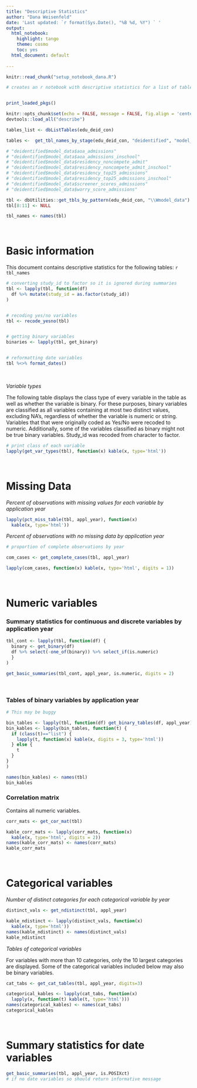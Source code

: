 ```yaml
---
title: "Descriptive Statistics"
author: "Dana Weisenfeld"
date: 'Last updated: `r format(Sys.Date(), "%B %d, %Y") ` '
output:
  html_notebook:
    highlight: tango
    theme: cosmo
    toc: yes
  html_document: default
  
---
```


```r
knitr::read_chunk("setup_notebook_dana.R")

# creates an r notebook with descriptive statistics for a list of tables

```

```r
```

```r
print_loaded_pkgs()
```

```r

knitr::opts_chunk$set(echo = FALSE, message = FALSE, fig.align = 'center')
devtools::load_all("describe")

```


```r

tables_list <- dbListTables(edu_deid_con)

tables <-  get_tbl_names_by_stage(edu_deid_con, "deidentified", "model_data")

# "deidentified$model_data$aoa_admissions"
# "deidentified$model_data$aoa_admissions_inschool"            
# "deidentified$model_data$residency_noncompete_admit"         
# "deidentified$model_data$residency_noncompete_admit_inschool"
# "deidentified$model_data$residency_top25_admissions"         
# "deidentified$model_data$residency_top25_admissions_inschool"
# "deidentified$model_data$screener_scores_admissions"         
# "deidentified$model_data$worry_score_admissions"  

tbl <- dbUtilities::get_tbls_by_pattern(edu_deid_con, "\\Wmodel_data")
tbl[8:11] <- NULL

tbl_names <- names(tbl)

```


\



# Basic information
This document contains descriptive statistics for the following tables:
`r tbl_names`


```r

# converting study_id to factor so it is ignored during summaries
tbl <- lapply(tbl, function(df) 
  df %>% mutate(study_id = as.factor(study_id))
)


# recoding yes/no variables
tbl <- recode_yesno(tbl)


# getting binary variables
binaries <- lapply(tbl, get_binary)


# reformatting date variables 
tbl %<>% format_dates()


```

\


*Variable types* 

The following table displays the class type of every variable in the table as 
well as whether the variable is binary. For these purposes, binary variables are
classified as all variables containing at most two distinct values, excluding 
NA's, regardless of whether the variable is numeric or string. Variables that 
that were originally coded as Yes/No were recoded to numeric. Additionally, some of the 
variables classified as binary might not be true binary variables. Study_id was
recoded from character to factor. 
```r

# print class of each variable
lapply(get_var_types(tbl), function(x) kable(x, type='html'))

```

\



# Missing Data

*Percent of observations with missing values for each variable by application year*
```r


lapply(pct_miss_table(tbl, appl_year), function(x)
  kable(x, type='html'))


```

*Percent of observations with no missing data by application year* 
```r
# proportion of complete observations by year

com_cases <- get_complete_cases(tbl, appl_year)

lapply(com_cases, function(x) kable(x, type='html', digits = 1))

```

\



# Numeric variables

### Summary statistics for continuous and discrete variables by application year 
```r

tbl_cont <- lapply(tbl, function(df) {
  binary <- get_binary(df)
  df %>% select(-one_of(binary)) %>% select_if(is.numeric) 
  }
)

get_basic_summaries(tbl_cont, appl_year, is.numeric, digits = 2)

```

\


### Tables of binary variables by application year

```r

# This may be buggy

bin_tables <- lapply(tbl, function(df) get_binary_tables(df, appl_year))
bin_kables <- lapply(bin_tables, function(t) {
  if (class(t)=="list") {
    lapply(t, function(x) kable(x, digits = 3, type='html'))
  } else {
    t
  }
}
)

names(bin_kables) <- names(tbl)
bin_kables


```


### Correlation matrix 

Contains all numeric variables. 
```r

corr_mats <- get_cor_mat(tbl)

kable_corr_mats <- lapply(corr_mats, function(x) 
  kable(x, type='html', digits = 2))
names(kable_corr_mats) <- names(corr_mats)
kable_corr_mats

```

\



# Categorical variables 

*Number of distinct categories for each categorical variable by year* 
```r

distinct_vals <- get_ndistinct(tbl, appl_year)

kable_ndistinct <- lapply(distinct_vals, function(x) 
  kable(x, type='html')) 
names(kable_ndistinct) <- names(distinct_vals)
kable_ndistinct

```


*Tables of categorical variables* 

For variables with more than 10 categories, only the 10 largest categories are displayed.
Some of the categorical variables included below may also be binary variables. 
```r

cat_tabs <- get_cat_tables(tbl, appl_year, digits=3)

categorical_kables <- lapply(cat_tabs, function(x) 
  lapply(x, function(t) kable(t, type='html')))
names(categorical_kables) <- names(cat_tabs)
categorical_kables

```

\




# Summary statistics for date variables
```r

get_basic_summaries(tbl, appl_year, is.POSIXct) 
# if no date variables so should return informative message

```
